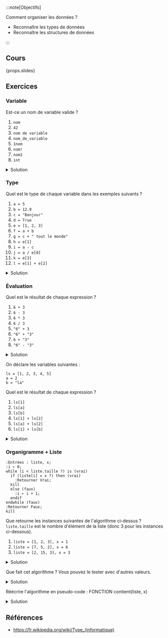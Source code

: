 :::note[Objectifs]

Comment organiser les données ?

- Reconnaître les types de données
- Reconnaître les structures de données

:::

## Cours

{props.slides}

## Exercices

### Variable

Est-ce un nom de variable valide ?

1. `nom`
2. `42`
3. `nom de variable`
4. `nom_de_variable`
5. `1nom`
6. `nom!`
7. `nom2`
8. `int`

<details>
<summary>Solution</summary>

1. Valide
2. Invalide, un nom de variable ne peut pas commencer par un chiffre.
3. Invalide, un nom de variable ne peut pas contenir d'espaces.
4. Valide
5. Invalide, un nom de variable ne peut pas commencer par un chiffre.
6. Invalide, un nom de variable ne peut pas contenir de caractères spéciaux.
7. Valide
8. Invalide, `int` est un mot-clé réservé.

</details>

### Type

Quel est le type de chaque variable dans les exemples suivants ?

1. `a = 5`
2. `b = 12.0`
3. `c = "Bonjour"`
4. `d = True`
5. `e = [1, 2, 3]`
6. `f = a + b`
7. `g = c + " tout le monde"`
8. `h = e[1]`
9. `i = a - c`
10. `j = a / e[0]`
11. `k = e[3]`
12. `l = e[1] + e[2]`

<details>
<summary>Solution</summary>

1. `a` est un nombre entier (int).
2. `b` est un nombre flottant (float).
3. `c` est une chaîne de caractères (str).
4. `d` est un booléen (bool).
5. `e` est une liste d'entiers (list).
6. `f` est un nombre flottant (float).
7. `g` est une chaîne de caractères (str).
8. `h` est un entier (int).
9. `i` est une erreur, on ne peut pas soustraire un entier d'une chaîne de caractères.
10. `j` est un nombre flottant (float).
11. `k` est une erreur, l'index 3 n'existe pas dans la liste `e`.
12. `l` est un entier (int).

</details>

### Évaluation

Quel est le résultat de chaque expression ?

1. `6 + 3`
2. `6 - 3`
3. `6 * 3`
4. `6 / 3`
5. `"6" + 3`
6. `"6" + "3"`
7. `6 + "3"`
8. `"6" - "3"`

<details>
<summary>Solution</summary>

1. 9
2. 3
3. 18
4. 2.0
5. Erreur, on ne peut pas additionner une chaîne de caractères et un entier.
6. "63"
7. Erreur, on ne peut pas additionner un entier et une chaîne de caractères.
8. Erreur, on ne peut pas soustraire des chaînes de caractères.

</details>

On déclare les variables suivantes :

```
ls = [1, 2, 3, 4, 5]
a = 2
b = "la"
```

Quel est le résultat de chaque expression ?

1. `ls[1]`
2. `ls[a]`
3. `ls[b]`
4. `ls[1] + ls[2]`
5. `ls[a] + ls[2]`
6. `ls[1] + ls[b]`

<details>
<summary>Solution</summary>

1. 2
2. 3
3. Erreur, on ne peut pas utiliser une chaîne de caractères comme index.
4. 5
5. 6
6. Erreur, on ne peut pas additionner un entier et une chaîne de caractères.

</details>

### Organigramme + Liste

```kroki type=plantuml
:Entrées : liste, x;
:i ← 0;
while (i < liste.taille ?) is (vrai)
  if (liste[i] = x ?) then (vrai)
    :Retourner Vrai;
  kill
  else (faux)
    :i ← i + 1;
  endif
endwhile (faux)
:Retourner Faux;
kill
```

Que retourne les instances suivantes de l'algorithme ci-dessus ? `liste.taille` est le nombre d'élément de la liste (donc 3 pour les instances ci-dessous).

1. `liste = [1, 2, 3], x = 1`
2. `liste = [7, 5, 2], x = 6`
3. `liste = [2, 15, 3], x = 3`

<details>
<summary>Solution</summary>

1. Vrai
2. Faux
3. Vrai

</details>

Que fait cet algorithme ? Vous pouvez le tester avec d'autres valeurs.

<details>
<summary>Solution</summary>

Indique si `x` est présent dans `liste`.

</details>

Réécrire l'algorithme en pseudo-code : FONCTION contient(liste, x)

<details>
<summary>Solution</summary>

```
FONCTION contient(liste, x)
  i ← 0
  TANT QUE i < liste.taille FAIRE
    SI liste[i] = x ALORS
      RETOURNER Vrai
    SINON
      i ← i + 1
    FIN SI
  FIN TANT QUE
  RETOURNER Faux
FIN FONCTION
```

</details>

## Références

- https://fr.wikipedia.org/wiki/Type_(informatique)
